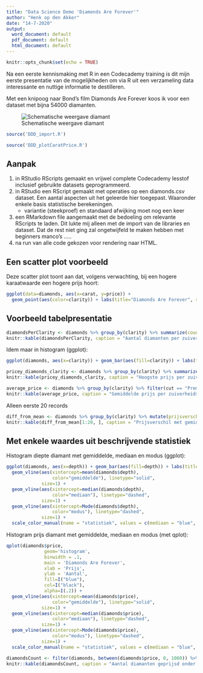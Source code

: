 ```yaml
---
title: "Data Science Demo 'Diamonds Are Forever'"
author: "Henk op den Akker"
date: "14-7-2020"
output:
  word_document: default
  pdf_document: default
  html_document: default
---
```

```r
knitr::opts_chunk$set(echo = TRUE)
```
Na een eerste kennismaking met R in een Codecademy training is dit mijn eerste presentatie van de mogelijkheden om via R uit een verzameling data interessante en nuttige informatie te destilleren. 

Met een knipoog naar Bond's film Diamonds Are Forever koos ik voor een dataset met bijna 54000 diamanten.


![Schematische weergave diamant](DDD/diamantTekening.jpg)

```r
source('DDD_import.R')
```

``` r
source('DDD_plotCaratPrice.R')
```

## Aanpak
1. in RStudio RScripts gemaakt en vrijwel complete Codecademy lesstof inclusief gebruikte datasets geprogrammeerd.
2. in RStudio een RScript gemaakt met operaties op een diamonds.csv dataset. Een aantal aspecten uit het geleerde hier toegepast. Waaronder enkele basis statistische berekeningen.
    + variantie (steekproef) en standaard afwijking moet nog een keer
3. een RMarkdown file aangemaakt met de bedoeling om relevante RScripts te laden. Dit lukte mij alleen met de import van de libraries en dataset. Dat de rest niet ging zal ongetwijfeld te maken hebben met beginners manco's .....
4. na run van alle code gekozen voor rendering naar HTML.


## Een scatter plot voorbeeld
Deze scatter plot toont aan dat, volgens verwachting, bij een hogere karaatwaarde een hogere prijs hoort:
``` r
ggplot(data=diamonds, aes(x=carat, y=price)) + 
  geom_point(aes(color=clarity)) + labs(title="Diamonds Are Forever", subtitle="Karaat vs Prijs", x="Karaat", y="Prijs", color="Zuiverheid")
```

## Voorbeeld tabelpresentatie 
``` r
diamondsPerClarity <- diamonds %>% group_by(clarity) %>% summarize(count=n())
knitr::kable(diamondsPerClarity, caption = "Aantal diamanten per zuiverheids categorie")
```


Idem maar in histogram (ggplot):

```r
ggplot(diamonds, aes(x=clarity)) + geom_bar(aes(fill=clarity)) + labs(title="Diamonds Are Forever",subtitle="Diamanten", x="Zuiverheid", y="Aantal")
```

``` r
pricey_diamonds_clarity <- diamonds %>% group_by(clarity) %>% summarize(max_price = max(price,na.rm = TRUE))
knitr::kable(pricey_diamonds_clarity, caption = "Hoogste prijs per zuiverheids categorie")
```

```r
average_price <- diamonds %>% group_by(clarity) %>% filter(cut == "Premium", carat > 1, carat < 2) %>% summarize(mean(price,na.rm=TRUE))
knitr::kable(average_price, caption = "Gemiddelde prijs per zuiverheids categorie maar voor slijpsel Premium en karaatwaarde tussen 1 en 2")
```

Alleen eerste 20 records
```r
diff_from_mean <- diamonds %>% group_by(clarity) %>% mutate(prijsverschil_met_gemiddelde = price - mean(price, na.rm = TRUE))
knitr::kable(diff_from_mean[1:20, ], caption = "Prijsverschil met gemiddelde prijs per zuiverheids categorie")
```


## Met enkele waardes uit beschrijvende statistiek
Histogram diepte diamant met gemiddelde, mediaan en modus (ggplot):

```r
ggplot(diamonds, aes(x=depth)) + geom_bar(aes(fill=depth)) + labs(title="Diamanten", x="Diepte", y="Aantal") +
  geom_vline(aes(xintercept=mean(diamonds$depth),
                 color="gemiddelde"), linetype="solid",
             size=1) +
  geom_vline(aes(xintercept=median(diamonds$depth),
                 color="mediaan"), linetype="dashed",
             size=1) +
  geom_vline(aes(xintercept=Mode(diamonds$depth),
                 color="modus"), linetype="dashed",
             size=1) +
  scale_color_manual(name = "statistiek", values = c(mediaan = "blue", gemiddelde = "red", modus = "yellow"))
```


Histogram prijs diamant met gemiddelde, mediaan en modus (met qplot):

```r
qplot(diamonds$price,
              geom='histogram',
              binwidth = .1,  
              main = 'Diamonds Are Forever', 
              xlab = 'Prijs',
              ylab = 'Aantal',
              fill=I("blue"), 
              col=I("black"), 
              alpha=I(.2)) +
  geom_vline(aes(xintercept=mean(diamonds$price),
                 color="gemiddelde"), linetype="solid",
             size=1) +
  geom_vline(aes(xintercept=median(diamonds$price),
                 color="mediaan"), linetype="dashed",
             size=1) +
  geom_vline(aes(xintercept=Mode(diamonds$price),
                 color="modus"), linetype="dashed",
             size=1) +
  scale_color_manual(name = "statistiek", values = c(mediaan = "blue", gemiddelde = "red", modus = "yellow"))
```


```r
diamondsCount <- filter(diamonds, between(diamonds$price, 0, 1000)) %>% summarise(count=n())
knitr::kable(diamondsCount, caption = "Aantal diamanten geprijsd onder 1000,00 ")
```
